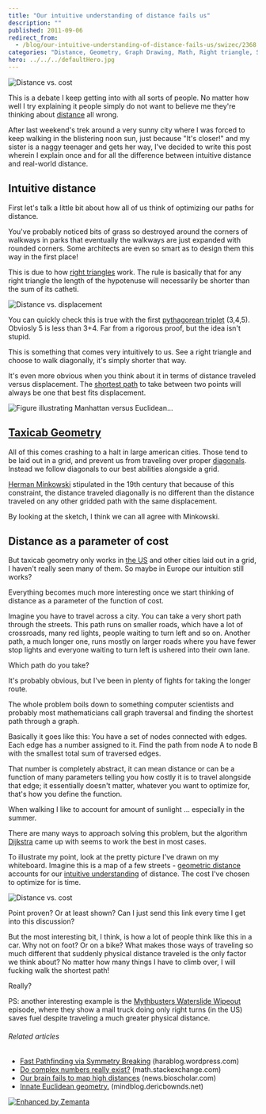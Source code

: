 ```yaml
---
title: "Our intuitive understanding of distance fails us"
description: ""
published: 2011-09-06
redirect_from:
  - /blog/our-intuitive-understanding-of-distance-fails-us/swizec/2368
categories: "Distance, Geometry, Graph Drawing, Math, Right triangle, Shortest path problem, Uncategorized, United States"
hero: ../../../defaultHero.jpg
---
```


![](http://swizec.com/blog/wp-content/uploads/2011/09/photo-150x150.jpg "Distance vs. cost")

This is a debate I keep getting into with all sorts of people. No matter how well I try explaining it people simply do not want to believe me they're thinking about [distance](http://en.wikipedia.org/wiki/Distance "Distance") all wrong.

After last weekend's trek around a very sunny city where I was forced to keep walking in the blistering noon sun, just because "It's closer!" and my sister is a naggy teenager and gets her way, I've decided to write this post wherein I explain once and for all the difference between intuitive distance and real-world distance.

## Intuitive distance

First let's talk a little bit about how all of us think of optimizing our paths for distance.

You've probably noticed bits of grass so destroyed around the corners of walkways in parks that eventually the walkways are just expanded with rounded corners. Some architects are even so smart as to design them this way in the first place!

This is due to how [right triangles](http://en.wikipedia.org/wiki/Right_triangle "Right triangle") work. The rule is basically that for any right triangle the length of the hypotenuse will necessarily be shorter than the sum of its catheti.

![Distance vs. displacement](http://swizec.com/blog/wp-content/uploads/2011/09/300px-Distancedisplacement.svg_4.png "Distance vs. displacement")

You can quickly check this is true with the first [pythagorean triplet](http://en.wikipedia.org/wiki/Pythagorean_triple "Pythagorean triple") (3,4,5). Obviosly 5 is less than 3+4. Far from a rigorous proof, but the idea isn't stupid.

This is something that comes very intuitively to us. See a right triangle and choose to walk diagonally, it's simply shorter that way.

It's even more obvious when you think about it in terms of distance traveled versus displacement. The [shortest path](http://en.wikipedia.org/wiki/Shortest_path_problem "Shortest path problem") to take between two points will always be one that best fits displacement.

<!--more-->

![Figure illustrating Manhattan versus Euclidean...](http://swizec.com/blog/wp-content/uploads/2011/09/283px-Manhattan_distance.svg_.png "Figure illustrating Manhattan versus Euclidean...")

## [Taxicab Geometry](http://en.wikipedia.org/wiki/Taxicab_geometry "Taxicab geometry")

All of this comes crashing to a halt in large american cities. Those tend to be laid out in a grid, and prevent us from traveling over proper [diagonals](http://en.wikipedia.org/wiki/Diagonal "Diagonal"). Instead we follow diagonals to our best abilities alongside a grid.

[Herman Minkowski](http://en.wikipedia.org/wiki/Hermann_Minkowski "Hermann Minkowski") stipulated in the 19th century that because of this constraint, the distance traveled diagonally is no different than the distance traveled on any other gridded path with the same displacement.

By looking at the sketch, I think we can all agree with Minkowski.

## Distance as a parameter of cost

But taxicab geometry only works in [the US](<http://maps.google.com/maps?ll=38.8833333333,-77.0166666667&spn=10.0,10.0&q=38.8833333333,-77.0166666667 (United%20States)&t=h> "United States") and other cities laid out in a grid, I haven't really seen many of them. So maybe in Europe our intuition still works?

Everything becomes much more interesting once we start thinking of distance as a parameter of the function of cost.

Imagine you have to travel across a city. You can take a very short path through the streets. This path runs on smaller roads, which have a lot of crossroads, many red lights, people waiting to turn left and so on. Another path, a much longer one, runs mostly on larger roads where you have fewer stop lights and everyone waiting to turn left is ushered into their own lane.

Which path do you take?

It's probably obvious, but I've been in plenty of fights for taking the longer route.

The whole problem boils down to something computer scientists and probably most mathematicians call graph traversal and finding the shortest path through a graph.

Basically it goes like this: You have a set of nodes connected with edges. Each edge has a number assigned to it. Find the path from node A to node B with the smallest total sum of traversed edges.

That number is completely abstract, it can mean distance or can be a function of many parameters telling you how costly it is to travel alongside that edge; it essentially doesn't matter, whatever you want to optimize for, that's how you define the function.

When walking I like to account for amount of sunlight ... especially in the summer.

There are many ways to approach solving this problem, but the algorithm [Dijkstra](http://en.wikipedia.org/wiki/Dijkstra%27s_algorithm "Dijkstra's algorithm") came up with seems to work the best in most cases.

To illustrate my point, look at the pretty picture I've drawn on my whiteboard. Imagine this is a map of a few streets - [geometric distance](http://en.wikipedia.org/wiki/Euclidean_distance "Euclidean distance") accounts for our [intuitive understanding](http://en.wikipedia.org/wiki/Intuition_%28knowledge%29 "Intuition (knowledge)") of distance. The cost I've chosen to optimize for is time.

![](http://swizec.com/blog/wp-content/uploads/2011/09/photo-1024x764.jpg "Distance vs. cost")

Point proven? Or at least shown? Can I just send this link every time I get into this discussion?

But the most interesting bit, I think, is how a lot of people think like this in a car. Why not on foot? Or on a bike? What makes those ways of traveling so much different that suddenly physical distance traveled is the only factor we think about? No matter how many things I have to climb over, I will fucking walk the shortest path!

Really?

PS: another interesting example is the [Mythbusters Waterslide Wipeout](<http://en.wikipedia.org/wiki/MythBusters_(2010_season)#Episode_145_.E2.80.93_Waterslide_Wipeout>) episode, where they show a mail truck doing only right turns (in the US) saves fuel despite traveling a much greater physical distance.

###### Related articles

- [Fast Pathfinding via Symmetry Breaking](http://harablog.wordpress.com/2011/08/26/fast-pathfinding-via-symmetry-breaking/) (harablog.wordpress.com)
- [Do complex numbers really exist?](http://math.stackexchange.com/questions/154/do-complex-numbers-really-exist) (math.stackexchange.com)
- [Our brain fails to map high distances](http://news.bioscholar.com/2011/08/our-brain-fails-to-map-high-distances.html) (news.bioscholar.com)
- [Innate Euclidean geometry.](http://mindblog.dericbownds.net/2011/06/innate-euclidean-geometry.html) (mindblog.dericbownds.net)

[![Enhanced by Zemanta](http://img.zemanta.com/zemified_e.png?x-id=d4819b46-01e9-4663-ac97-55b0fbfa68c0)](http://www.zemanta.com/ "Enhanced by Zemanta")
